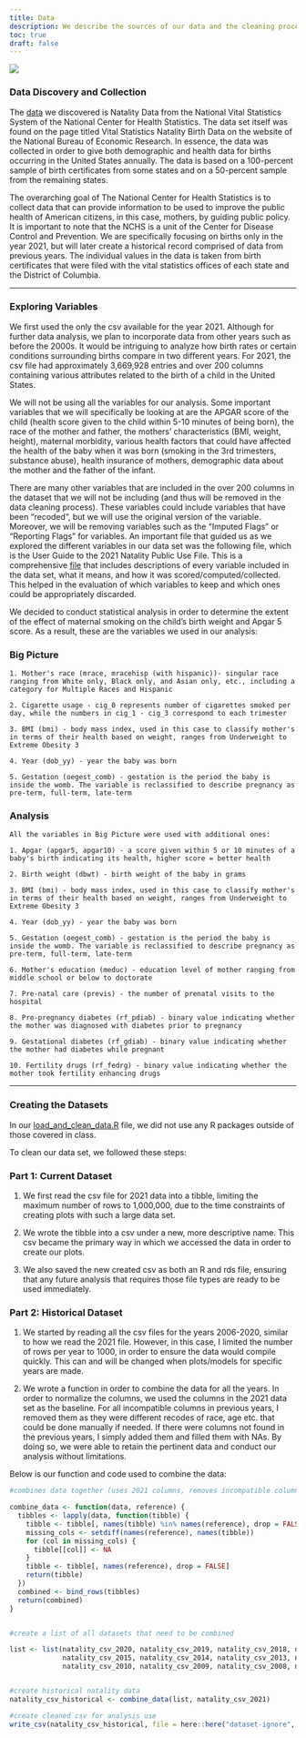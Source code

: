 ```yaml
---
title: Data
description: We describe the sources of our data and the cleaning process.
toc: true
draft: false
---
```

![](images/cdc_photo.jpg)

### Data Discovery and Collection

The [data](https://www.nber.org/research/data/vital-statistics-natality-birth-data) we discovered is Natality Data from the National Vital Statistics System of the National Center for Health Statistics. The data set itself was found on the page titled Vital Statistics Natality Birth Data on the website of the National Bureau of Economic Research. In essence, the data was collected in order to give both demographic and health data for births occurring in the United States annually. The data is based on a 100-percent sample of birth certificates from some states and on a 50-percent sample from the remaining states. 

The overarching goal of The National Center for Health Statistics is to collect data that can provide information to be used to improve the public health of American citizens, in this case, mothers, by guiding public policy. It is important to note that the NCHS is a unit of the Center for Disease Control and Prevention. We are specifically focusing on births only in the year 2021, but will later create a historical record comprised of data from previous years. The individual values in the data is taken from birth certificates that were filed with the vital statistics offices of each state and the District of Columbia. 

---

### Exploring Variables

We first used the only the csv available for the year 2021. Although for further data analysis, we plan to incorporate data from other years such as before the 2000s. It would be intriguing to analyze how birth rates or certain conditions surrounding births compare in two different years. For 2021, the csv file had approximately 3,669,928 entries and over 200 columns containing various attributes related to the birth of a child in the United States. 

We will not be using all the variables for our analysis. Some important variables that we will specifically be looking at are the APGAR score of the child (health score given to the child within 5-10 minutes of being born), the race of the mother and father, the mothers' characteristics (BMI, weight, height), maternal morbidity, various health factors that could have affected the health of the baby when it was born (smoking in the 3rd trimesters, substance abuse), health insurance of  mothers, demographic data about the mother and the father of the infant. 

There are many other variables that are included in the over 200 columns in the dataset that we will not be including (and thus will be removed in the data cleaning process). These variables could include variables that have been “recoded”, but we will use the original version of the variable. Moreover, we will be removing variables such as the “Imputed Flags” or “Reporting Flags” for variables. An important file that guided us as we explored the different variables in our data set was the following file, which is the User Guide to the 2021 Natality Public Use File. This is a comprehensive [file](https://ftp.cdc.gov/pub/Health_Statistics/NCHS/Dataset_Documentation/DVS/natality/UserGuide2021.pdf) that includes descriptions of every variable included in the data set, what it means, and how it was scored/computed/collected. This helped in the evaluation of which variables to keep and which ones could be appropriately discarded.

We decided to conduct statistical analysis in order to determine the extent of the effect of maternal smoking on the child's birth weight and Apgar 5 score. As a result, these are the variables we used in our analysis:

### Big Picture

    1. Mother's race (mrace, mracehisp (with hispanic))- singular race ranging from White only, Black only, and Asian only, etc., including a category for Multiple Races and Hispanic
    
    2. Cigarette usage - cig_0 represents number of cigarettes smoked per day, while the numbers in cig_1 - cig_3 correspond to each trimester
    
    3. BMI (bmi) - body mass index, used in this case to classify mother's in terms of their health based on weight, ranges from Underweight to Extreme Obesity 3
    
    4. Year (dob_yy) - year the baby was born
    
    5. Gestation (oegest_comb) - gestation is the period the baby is inside the womb. The variable is reclassified to describe pregnancy as pre-term, full-term, late-term

### Analysis

    All the variables in Big Picture were used with additional ones:

    1. Apgar (apgar5, apgar10) - a score given within 5 or 10 minutes of a baby's birth indicating its health, higher score = better health
    
    2. Birth weight (dbwt) - birth weight of the baby in grams
    
    3. BMI (bmi) - body mass index, used in this case to classify mother's in terms of their health based on weight, ranges from Underweight to Extreme Obesity 3
    
    4. Year (dob_yy) - year the baby was born
    
    5. Gestation (oegest_comb) - gestation is the period the baby is inside the womb. The variable is reclassified to describe pregnancy as pre-term, full-term, late-term

    6. Mother's education (meduc) - education level of mother ranging from middle school or below to doctorate
    
    7. Pre-natal care (previs) - the number of prenatal visits to the hospital
    
    8. Pre-pregnancy diabetes (rf_pdiab) - binary value indicating whether the mother was diagnosed with diabetes prior to pregnancy
    
    9. Gestational diabetes (rf_gdiab) - binary value indicating whether the mother had diabetes while pregnant
    
    10. Fertility drugs (rf_fedrg) - binary value indicating whether the mother took fertility enhancing drugs
    
    
---

### Creating the Datasets

In our [load_and_clean_data.R](/scripts/load_and_clean_data.R) file, we did not use any R packages outside of those covered in class. 

To clean our data set, we followed these steps:


### Part 1: Current Dataset

1. We first read the csv file for 2021 data into a tibble, limiting the maximum number of rows to 1,000,000, due to the time constraints of creating plots with such a large data set. 

2. We wrote the tibble into a csv under a new, more descriptive name. This csv became the primary way in which we accessed the data in order to create our plots. 

3. We also saved the new created csv as both an R and rds file, ensuring that any future analysis that requires those file types are ready to be used immediately. 


### Part 2: Historical Dataset

1. We started by reading all the csv files for the years 2006-2020, similar to how we read the 2021 file. However, in this case, I limited the number of rows per year to 1000, in order to ensure the data would compile quickly. This can and will be changed when plots/models for specific years are made. 

2. We wrote a function in order to combine the data for all the years. In order to normalize the columns, we used the columns in the 2021 data set as the baseline. For all incompatible columns in previous years, I removed them as they were different recodes of race, age etc. that could be done manually if needed. If there were columns not found in the previous years, I simply added them and filled them with NAs. By doing so, we were able to retain the pertinent data and conduct our analysis without limitations.

Below is our function and code used to combine the data:

```r

#combines data together (uses 2021 columns, removes incompatible columns, fills unknown values from 2021 columns with NA)

combine_data <- function(data, reference) {
  tibbles <- lapply(data, function(tibble) {
    tibble <- tibble[, names(tibble) %in% names(reference), drop = FALSE]
    missing_cols <- setdiff(names(reference), names(tibble))
    for (col in missing_cols) {
      tibble[[col]] <- NA
    }
    tibble <- tibble[, names(reference), drop = FALSE]
    return(tibble)
  })
  combined <- bind_rows(tibbles)
  return(combined)
}


#create a list of all datasets that need to be combined 

list <- list(natality_csv_2020, natality_csv_2019, natality_csv_2018, natality_csv_2017, natality_csv_2016, 
             natality_csv_2015, natality_csv_2014, natality_csv_2013, natality_csv_2012, natality_csv_2011,
             natality_csv_2010, natality_csv_2009, natality_csv_2008, natality_csv_2007, natality_csv_2006)


#create historical natality data
natality_csv_historical <- combine_data(list, natality_csv_2021)

#create cleaned csv for analysis use
write_csv(natality_csv_historical, file = here::here("dataset-ignore", "natality_data_historical.csv"))
```




